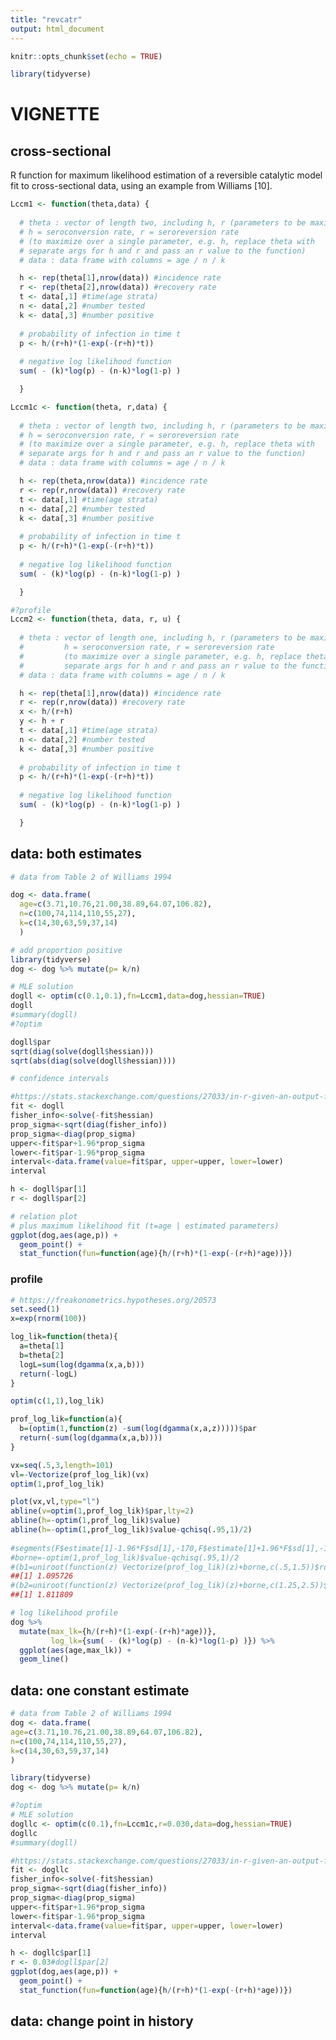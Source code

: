 ```yaml
---
title: "revcatr"
output: html_document
---
```


```r
knitr::opts_chunk$set(echo = TRUE)
```

```r
library(tidyverse)
```

# VIGNETTE

## cross-sectional

R function for maximum likelihood estimation of a reversible catalytic model fit to
cross-sectional data, using an example from Williams [10].

```r
Lccm1 <- function(theta,data) {
  
  # theta : vector of length two, including h, r (parameters to be maximized)
  # h = seroconversion rate, r = seroreversion rate
  # (to maximize over a single parameter, e.g. h, replace theta with
  # separate args for h and r and pass an r value to the function)
  # data : data frame with columns = age / n / k

  h <- rep(theta[1],nrow(data)) #incidence rate
  r <- rep(theta[2],nrow(data)) #recovery rate
  t <- data[,1] #time(age strata)
  n <- data[,2] #number tested
  k <- data[,3] #number positive
  
  # probability of infection in time t
  p <- h/(r+h)*(1-exp(-(r+h)*t)) 
  
  # negative log likelihood function
  sum( - (k)*log(p) - (n-k)*log(1-p) )

  }
```

```r
Lccm1c <- function(theta, r,data) {
  
  # theta : vector of length two, including h, r (parameters to be maximized)
  # h = seroconversion rate, r = seroreversion rate
  # (to maximize over a single parameter, e.g. h, replace theta with
  # separate args for h and r and pass an r value to the function)
  # data : data frame with columns = age / n / k

  h <- rep(theta,nrow(data)) #incidence rate
  r <- rep(r,nrow(data)) #recovery rate
  t <- data[,1] #time(age strata)
  n <- data[,2] #number tested
  k <- data[,3] #number positive
  
  # probability of infection in time t
  p <- h/(r+h)*(1-exp(-(r+h)*t)) 
  
  # negative log likelihood function
  sum( - (k)*log(p) - (n-k)*log(1-p) )

  }
```

```r
#?profile
Lccm2 <- function(theta, data, r, u) {
  
  # theta : vector of length one, including h, r (parameters to be maximized)
  #         h = seroconversion rate, r = seroreversion rate
  #         (to maximize over a single parameter, e.g. h, replace theta with
  #         separate args for h and r and pass an r value to the function)
  # data : data frame with columns = age / n / k

  h <- rep(theta[1],nrow(data)) #incidence rate
  r <- rep(r,nrow(data)) #recovery rate
  x <- h/(r+h)
  y <- h + r
  t <- data[,1] #time(age strata)
  n <- data[,2] #number tested
  k <- data[,3] #number positive
  
  # probability of infection in time t
  p <- h/(r+h)*(1-exp(-(r+h)*t)) 
  
  # negative log likelihood function
  sum( - (k)*log(p) - (n-k)*log(1-p) )

  }
```

## data: both estimates

```r
# data from Table 2 of Williams 1994

dog <- data.frame(
  age=c(3.71,10.76,21.00,38.89,64.07,106.82),
  n=c(100,74,114,110,55,27),
  k=c(14,30,63,59,37,14)
  )

# add proportion positive
library(tidyverse)
dog <- dog %>% mutate(p= k/n)

# MLE solution
dogll <- optim(c(0.1,0.1),fn=Lccm1,data=dog,hessian=TRUE)
dogll
#summary(dogll)
#?optim
```

```r
dogll$par
sqrt(diag(solve(dogll$hessian)))
sqrt(abs(diag(solve(dogll$hessian))))
```

```r
# confidence intervals

#https://stats.stackexchange.com/questions/27033/in-r-given-an-output-from-optim-with-a-hessian-matrix-how-to-calculate-paramet
fit <- dogll
fisher_info<-solve(-fit$hessian)
prop_sigma<-sqrt(diag(fisher_info))
prop_sigma<-diag(prop_sigma)
upper<-fit$par+1.96*prop_sigma
lower<-fit$par-1.96*prop_sigma
interval<-data.frame(value=fit$par, upper=upper, lower=lower)
interval
```


```r
h <- dogll$par[1]
r <- dogll$par[2]

# relation plot
# plus maximum likelihood fit (t=age | estimated parameters)
ggplot(dog,aes(age,p)) +
  geom_point() +
  stat_function(fun=function(age){h/(r+h)*(1-exp(-(r+h)*age))})
```


### profile

```r
# https://freakonometrics.hypotheses.org/20573
set.seed(1)
x=exp(rnorm(100))

log_lik=function(theta){
  a=theta[1]
  b=theta[2]
  logL=sum(log(dgamma(x,a,b)))
  return(-logL)
}

optim(c(1,1),log_lik)

prof_log_lik=function(a){
  b=(optim(1,function(z) -sum(log(dgamma(x,a,z)))))$par
  return(-sum(log(dgamma(x,a,b))))
}

vx=seq(.5,3,length=101)
vl=-Vectorize(prof_log_lik)(vx)
optim(1,prof_log_lik)

plot(vx,vl,type="l")
abline(v=optim(1,prof_log_lik)$par,lty=2)
abline(h=-optim(1,prof_log_lik)$value)
abline(h=-optim(1,prof_log_lik)$value-qchisq(.95,1)/2)
 
#segments(F$estimate[1]-1.96*F$sd[1],-170,F$estimate[1]+1.96*F$sd[1],-170,lwd=3,col="blue")
#borne=-optim(1,prof_log_lik)$value-qchisq(.95,1)/2
#(b1=uniroot(function(z) Vectorize(prof_log_lik)(z)+borne,c(.5,1.5))$root)
##[1] 1.095726
#(b2=uniroot(function(z) Vectorize(prof_log_lik)(z)+borne,c(1.25,2.5))$root)
##[1] 1.811809
```

```r
# log likelihood profile
dog %>% 
  mutate(max_lk={h/(r+h)*(1-exp(-(r+h)*age))},
         log_lk={sum( - (k)*log(p) - (n-k)*log(1-p) )}) %>% 
  ggplot(aes(age,max_lk)) +
  geom_line()
```


## data: one constant estimate

```r
# data from Table 2 of Williams 1994
dog <- data.frame(
age=c(3.71,10.76,21.00,38.89,64.07,106.82),
n=c(100,74,114,110,55,27),
k=c(14,30,63,59,37,14)
)

library(tidyverse)
dog <- dog %>% mutate(p= k/n)

#?optim
# MLE solution
dogllc <- optim(c(0.1),fn=Lccm1c,r=0.030,data=dog,hessian=TRUE)
dogllc
#summary(dogll)
```

```r
#https://stats.stackexchange.com/questions/27033/in-r-given-an-output-from-optim-with-a-hessian-matrix-how-to-calculate-paramet
fit <- dogllc
fisher_info<-solve(-fit$hessian)
prop_sigma<-sqrt(diag(fisher_info))
prop_sigma<-diag(prop_sigma)
upper<-fit$par+1.96*prop_sigma
lower<-fit$par-1.96*prop_sigma
interval<-data.frame(value=fit$par, upper=upper, lower=lower)
interval
```


```r
h <- dogllc$par[1]
r <- 0.03#dogll$par[2]
ggplot(dog,aes(age,p)) +
  geom_point() +
  stat_function(fun=function(age){h/(r+h)*(1-exp(-(r+h)*age))})
```

## data: change point in history